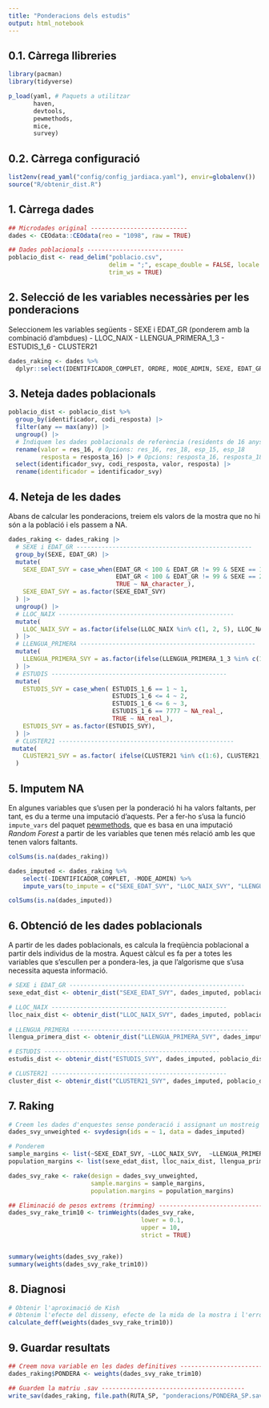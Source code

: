 ---
title: "Ponderacions dels estudis"
output: html_notebook
---

## 0.1. Càrrega llibreries

```{r carrega llibreries, message=FALSE, warning=FALSE}
library(pacman)
library(tidyverse)

p_load(yaml, # Paquets a utilitzar
       haven,
       devtools,
       pewmethods,
       mice,
       survey)

```

## 0.2. Càrrega configuració

```{r carrega config, message=FALSE, warning=FALSE}
list2env(read_yaml("config/config_jardiaca.yaml"), envir=globalenv())
source("R/obtenir_dist.R")
```

## 1. Càrrega dades

```{r carrega dades, message=FALSE, warning=FALSE}
## Microdades original ---------------------------
dades <- CEOdata::CEOdata(reo = "1098", raw = TRUE)

## Dades poblacionals ---------------------------
poblacio_dist <- read_delim("poblacio.csv", 
                            delim = ";", escape_double = FALSE, locale = locale(decimal_mark = ","), 
                            trim_ws = TRUE)
```

## 2. Selecció de les variables necessàries per les ponderacions

Seleccionem les variables següents - SEXE i EDAT_GR (ponderem amb la combinació d'ambdues) - LLOC_NAIX - LLENGUA_PRIMERA_1_3 - ESTUDIS_1_6 - CLUSTER21

```{r dades ponderacions, message=FALSE, warning=FALSE}
dades_raking <- dades %>% 
  dplyr::select(IDENTIFICADOR_COMPLET, ORDRE, MODE_ADMIN, SEXE, EDAT_GR, LLOC_NAIX, LLENGUA_PRIMERA_1_3, ESTUDIS_1_6, CLUSTER21, HABITAT, PROVINCIA)
```

## 3. Neteja dades poblacionals

```{r neteja poblacionals, message=FALSE, warning=FALSE}
poblacio_dist <- poblacio_dist %>% 
  group_by(identificador, codi_resposta) |>
  filter(any == max(any)) |>
  ungroup() |>
  # Indiquem les dades poblacionals de referència (residents de 16 anys o més)
  rename(valor = res_16, # Opcions: res_16, res_18, esp_15, esp_18
         resposta = resposta_16) |> # Opcions: resposta_16, resposta_18
  select(identificador_svy, codi_resposta, valor, resposta) |>
  rename(identificador = identificador_svy)
```

## 4. Neteja de les dades

Abans de calcular les ponderacions, treiem els valors de la mostra que no hi són a la població i els passem a NA.

```{r neteja dades, message=FALSE, warning=FALSE}
dades_raking <- dades_raking |> 
  # SEXE i EDAT_GR -------------------------------------------------
  group_by(SEXE, EDAT_GR) |> 
  mutate(
    SEXE_EDAT_SVY = case_when(EDAT_GR < 100 & EDAT_GR != 99 & SEXE == 1 ~ paste0(SEXE, EDAT_GR),
                              EDAT_GR < 100 & EDAT_GR != 99 & SEXE == 2 ~ paste0("6", EDAT_GR),
                              TRUE ~ NA_character_),
    SEXE_EDAT_SVY = as.factor(SEXE_EDAT_SVY)
  ) |> 
  ungroup() |>
  # LLOC_NAIX -------------------------------------------------
  mutate(
    LLOC_NAIX_SVY = as.factor(ifelse(LLOC_NAIX %in% c(1, 2, 5), LLOC_NAIX, NA))
  ) |>
  # LLENGUA_PRIMERA -------------------------------------------------
  mutate(
    LLENGUA_PRIMERA_SVY = as.factor(ifelse(LLENGUA_PRIMERA_1_3 %in% c(1, 2, 80), LLENGUA_PRIMERA_1_3, NA))
  ) |>
  # ESTUDIS -------------------------------------------------
  mutate(
    ESTUDIS_SVY = case_when( ESTUDIS_1_6 == 1 ~ 1,
                             ESTUDIS_1_6 <= 4 ~ 2,
                             ESTUDIS_1_6 <= 6 ~ 3,
                             ESTUDIS_1_6 == 7777 ~ NA_real_,
                             TRUE ~ NA_real_),
    ESTUDIS_SVY = as.factor(ESTUDIS_SVY),
  ) |>
  # CLUSTER21 -------------------------------------------------
 mutate(
    CLUSTER21_SVY = as.factor( ifelse(CLUSTER21 %in% c(1:6), CLUSTER21, NA) )
  )
```

## 5. Imputem NA

En algunes variables que s'usen per la ponderació hi ha valors faltants, per tant, es du a terme una imputació d'aquests. Per a fer-ho s'usa la funció `impute_vars` del paquet [pewmethods](https://github.com/pewresearch/pewmethods), que es basa en una imputació *Random Forest* a partir de les variables que tenen més relació amb les que tenen valors faltants.

```{r imputation}
colSums(is.na(dades_raking))

dades_imputed <- dades_raking %>% 
    select(-IDENTIFICADOR_COMPLET, -MODE_ADMIN) %>%
    impute_vars(to_impute = c("SEXE_EDAT_SVY", "LLOC_NAIX_SVY", "LLENGUA_PRIMERA_SVY", "ESTUDIS_SVY", "CLUSTER21_SVY", "HABITAT", "PROVINCIA"), seed = 739)

colSums(is.na(dades_imputed))
```

## 6. Obtenció de les dades poblacionals

A partir de les dades poblacionals, es calcula la freqüència poblacional a partir dels individus de la mostra. Aquest càlcul es fa per a totes les variables que s'escullen per a pondera-les, ja que l'algorisme que s'usa necessita aquesta informació.

```{r data_target}
# SEXE i EDAT_GR -------------------------------------------------
sexe_edat_dist <- obtenir_dist("SEXE_EDAT_SVY", dades_imputed, poblacio_dist)

# LLOC_NAIX -------------------------------------------------
lloc_naix_dist <- obtenir_dist("LLOC_NAIX_SVY", dades_imputed, poblacio_dist)
  
# LLENGUA_PRIMERA -------------------------------------------------
llengua_primera_dist <- obtenir_dist("LLENGUA_PRIMERA_SVY", dades_imputed, poblacio_dist)

# ESTUDIS -------------------------------------------------
estudis_dist <- obtenir_dist("ESTUDIS_SVY", dades_imputed, poblacio_dist)

# CLUSTER21 -------------------------------------------------
cluster_dist <- obtenir_dist("CLUSTER21_SVY", dades_imputed, poblacio_dist)
```

## 7. Raking

```{r raking}
# Creem les dades d'enquestes sense ponderació i assignant un mostreig aleatori simple
dades_svy_unweighted <- svydesign(ids = ~ 1, data = dades_imputed)

# Ponderem 
sample_margins <- list(~SEXE_EDAT_SVY, ~LLOC_NAIX_SVY,  ~LLENGUA_PRIMERA_SVY, ~ESTUDIS_SVY, ~CLUSTER21_SVY)
population_margins <- list(sexe_edat_dist, lloc_naix_dist, llengua_primera_dist, estudis_dist, cluster_dist)

dades_svy_rake <- rake(design = dades_svy_unweighted,
                       sample.margins = sample_margins,
                       population.margins = population_margins)

## Eliminació de pesos extrems (trimming) ----------------------------------------
dades_svy_rake_trim10 <- trimWeights(dades_svy_rake,
                                     lower = 0.1,
                                     upper = 10,
                                     strict = TRUE) 


summary(weights(dades_svy_rake))
summary(weights(dades_svy_rake_trim10))
```

## 8. Diagnosi

```{r diagnosi}
# Obtenir l'aproximació de Kish
# Obtenim l'efecte del disseny, efecte de la mida de la mostra i l'error d'estimació
calculate_deff(weights(dades_svy_rake_trim10))
```

## 9. Guardar resultats

```{r save results}
## Creem nova variable en les dades definitives ----------------------------------------
dades_raking$PONDERA <- weights(dades_svy_rake_trim10)
```

```{r save .sav results}
## Guardem la matriu .sav ----------------------------------------
write_sav(dades_raking, file.path(RUTA_SP, "ponderacions/PONDERA_SP.sav"))
```
